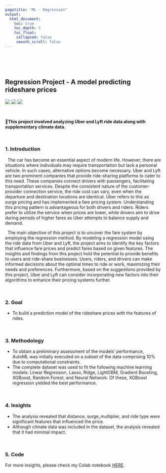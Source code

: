```yaml
---
pagetitle: "ML - Regression"
output:
  html_document:
    toc: true
    toc_depth: 5
    toc_float:
     collapsed: false
     smooth_scroll: false
---
```


<link rel="stylesheet" href="styles.css" type="text/css">
<link rel="stylesheet" href="site_libs/academicons-1.9.1/css/academicons.min.css"/>

<br><br><br>

## **Regression Project - A model predicting rideshare prices**

![](https://img.shields.io/badge/used-Python-white)
![](https://img.shields.io/badge/-LASSO-red)
![](https://img.shields.io/badge/-XGBoost-success)

<br>

🚨**This project involved analyzing Uber and Lyft ride data along with supplementary climate data.**

<br>

### 1. Introduction
\    The car has become an essential aspect of modern life. However, there are situations where individuals may require transportation but lack a personal vehicle. In such cases, alternative options become necessary. Uber and Lyft are two prominent companies that provide ride-sharing platforms to cater to this need. These companies connect drivers with passengers, facilitating transportation services. Despite the consistent nature of the customer-provider connection service, the ride cost can vary, even when the departure and destination locations are identical. Uber refers to this as surge pricing and has implemented a fare pricing system. Understanding this pricing pattern is advantageous for both drivers and riders. Riders prefer to utilize the service when prices are lower, while drivers aim to drive during periods of higher fares as Uber attempts to balance supply and demand.

\       The main objective of this project is to uncover the fare system by employing the regression method. By modeling a regression model using the ride data from Uber and Lyft, the project aims to identify the key factors that influence fare prices and predict fares based on given features. The insights and findings from this project hold the potential to provide benefits to users and ride-share businesses. Users, riders, and drivers can make informed decisions about the optimal times to ride or work, maximizing their needs and preferences. Furthermore, based on the suggestions provided by this project, Uber and Lyft can consider incorporating new factors into their algorithms to enhance their pricing systems further.

<br>

### 2. Goal
  + To build a prediction model of the rideshare prices with the features of rides. 
  
<br>

### 3. Methodology

  + To obtain a preliminary assessment of the models' performance, AutoML was initially executed on a subset of the data comprising 10% due to computational constraints.
  + The complete dataset was used to fit the following machine learning models: Linear Regression, Lasso, Ridge, LightGBM, Gradient Boosting, XGBoost, Random Forest, and Neural Network. Of these, XGBoost regression yielded the best performance.

<br>

### 4. Insights

  + The analysis revealed that distance, surge_multiplier, and ride type were significant features that influenced the price.
  + Although climate data was included in the dataset, the analysis revealed that it had minimal impact.

<br>

### 5. Code
For more insights, please check my Colab notebook [HERE](https://colab.research.google.com/drive/1ZkEIYk-SbEn-D862W84QoMAdlJ2FRCBH?usp=sharing).




